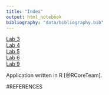 ```yaml
---
title: "Index"
output: html_notebook
bibliography: "data/bibliography.bib"
---
```


[Lab 3](Lab3_HuGen_2020.html)\
[Lab 4](Lab4_HuGen_2020.html)\
[Lab 5](Lab5_HuGen_2020.html)\
[Lab 6](Lab6_HuGen_2020.html)\
[Lab 9](Lab9_HuGen_2020.html)\

Application written in R [@RCoreTeam].

#REFERENCES